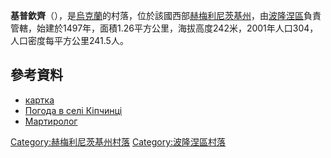 {{coord|49|58|22|N|27|32|50|E|scale:100000|display=title}}

'''基普欽齊'''（{{lang-uk|Кіпчинці}}），是[[烏克蘭|烏克蘭]]的村落，位於該國西部[[赫梅利尼茨基州|赫梅利尼茨基州]]，由[[波隆涅區|波隆涅區]]負責管轄，始建於1497年，面積1.26平方公里，海拔高度242米，2001年人口304，人口密度每平方公里241.5人。

==參考資料==
* [http://gska2.rada.gov.ua/pls/z7502/A005?rdat1=13.12.2008&rf7571=36519 картка]{{dead link|date=2017年12月 |bot=InternetArchiveBot |fix-attempted=yes }}
* [http://weather.in.ua/ua/hmel'nickaja/10576 Погода в селі Кіпчинці]{{Wayback|url=http://weather.in.ua/ua/hmel%27nickaja/10576 |date=20111220112915 }}
* [https://web.archive.org/web/20140310184645/http://memorialholodomors.org.ua/PDF/Khmelnytsky/%D0%9F%D0%BE%D0%BB%D0%BE%D0%BD%D1%81%D1%8C%D0%BA%D0%B8%D0%B9%20%D1%80%D0%B0%D0%B9%D0%BE%D0%BD.pdf Мартиролог]

{{DEFAULTSORT:Кіпчинці}}
[[Category:赫梅利尼茨基州村落|Category:赫梅利尼茨基州村落]]
[[Category:波隆涅區村落|Category:波隆涅區村落]]


{{Khmelnytskyi-geo-stub}}